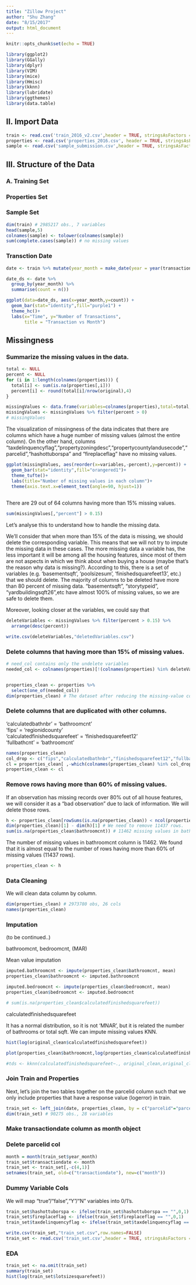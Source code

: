 ```yaml
---
title: "Zillow Project"
author: "Shu Zhang"
date: "8/15/2017"
output: html_document
---
```


```r
knitr::opts_chunk$set(echo = TRUE)
```


```r
library(ggplot2)
library(GGally)
library(dplyr)
library(VIM)
library(mice)
library(Hmisc)
library(kknn)
library(lubridate)
library(ggthemes)
library(data.table)
```



## II. Import Data


```r
train <- read.csv('train_2016_v2.csv',header = TRUE, stringsAsFactors = FALSE)
properties <- read.csv('properties_2016.csv', header = TRUE, stringsAsFactors = FALSE)
sample <- read.csv('sample_submission.csv',header = TRUE, stringsAsFactors = FALSE)
```

## III. Structure of the Data
### A. Training Set

### Properties Set

### Sample Set
```r
dim(train) # 2985217 obs., 7 variables
head(sample,5)
colnames(sample) <- tolower(colnames(sample))
sum(complete.cases(sample)) # no missing values
```
### Transction Date
```r

date <- train %>% mutate(year_month = make_date(year = year(transactiondate),month=month(transactiondate)))

date_ds <- date %>%
  group_by(year_month) %>%
  summarise(count = n())

ggplot(data=date_ds, aes(x=year_month,y=count)) +
  geom_bar(stat="identity",fill="purple1") +
  theme_hc()+
  labs(x="Time", y="Number of Transactions",
       title = "Transaction vs Month")

```

##  Missingness

### Summarize the missing values in the data.

```r
total <- NULL
percent <- NULL
for (i in 1:length(colnames(properties))) {
  total[i] <- sum(is.na(properties[,i]))
  percent[i] <- round(total[i]/nrow(original),4)
}

missingValues <- data.frame(variables=colnames(properties),total=total, percent=percent)
missingValues <- missingValues %>% filter(percent > 0)
# missingValues
```


The visualization of missingness of the data indicates that there are columns which have a huge number of missing values (almost the entire column). On the other hand, columns "taxdelinquencyflag","propertyzoningdesc","propertycountylandusecode","parcelid","hashottuborspa" and "fireplaceflag" have no missing values.


```r
ggplot(missingValues, aes(reorder(x=variables,-percent),y=percent)) +
  geom_bar(stat="identity",fill="orangered1")+
  theme_tufte()+
  labs(title="Number of missing values in each column")+
  theme(axis.text.x=element_text(angle=90, hjust=1))
  
```


There are 29 out of 64 columns having more than 15% missing values.
```r
sum(missingValues[,"percent"] > 0.15)


```
Let's analyse this to understand how to handle the missing data.


We'll consider that when more than 15% of the data is missing, we should delete the corresponding variable. This means that we will not try to impute the missing data in these cases. The more missing data a variable has, the less important it will be among all the housing features, since most of them are not aspects in which we think about when buying a house (maybe that's the reason why data is missing?). According to this, there is a set of variables (e.g. 'basementsqft', 'poolsizesum', 'finishedsquarefeet13', etc.) that we should delete. The majority of columns to be deleted have more than 80 percent of missing data. "basementsqft", "storytypeid", "yardbuildingsqft26",etc have almost 100% of missing values, so we are safe to delete them.


Moreover, looking closer at the variables, we could say that 

```r
deleteVariables <- missingValues %>% filter(percent > 0.15) %>%
  arrange(desc(percent))

```

```r
write.csv(deleteVariables,"deletedVariables.csv")
```

### Delete columns that having more than 15% of missing values.
```r
# need_col contains only the undelete variables
needed_col <- colnames(properties)[!(colnames(properties) %in% deleteVariables$variables)]


properties_clean <- properties %>%
  select(one_of(needed_col))
dim(properties_clean) # The dataset after reducing the missing-value columns has 29 variables.
```
### Delete columns that are duplicated with other columns.
'calculatedbathnbr' = 'bathroomcnt' <br />
'fips' = 'regionidcounty'<br />
'calculatedfinishedsquarefeet' = 'finishedsquarefeet12'<br />
'fullbathcnt' = 'bathroomcnt'

```r
names(properties_clean)
col_drop <- c("fips","calculatedbathnbr","finishedsquarefeet12","fullbathcnt")
cl = properties_clean[ ,-which(colnames(properties_clean) %in% col_drop)]
properties_clean <- cl

```


### Remove rows having more than 60% of missing values.
If an observation has missing records over 80% out of all house features, we will consider it as a "bad observation" due to lack of information. We will delete those rows.

```r
h <- properties_clean[rowSums(is.na(properties_clean)) < ncol(properties_clean)*0.6, ]
dim(properties_clean)[1] - dim(h)[1] # We need to remove 11437 rows.
sum(is.na(properties_clean$bathroomcnt)) # 11462 missing values in bathroomcnt

```
The number of missing values in bathroomcnt column is 11462. We found that it is almost equal to the number of rows having more than 60% of missing values (11437 rows).



```r
properties_clean <- h
```



### Data Cleaning
We will clean data column by column.
```r
dim(properties_clean) # 2973780 obs, 26 cols
names(properties_clean)
```
### Imputation 
(to be continued..)



bathroomcnt, bedroomcnt,  (MAR) 

Mean value imputation
```r
imputed.bathroomcnt <- impute(properties_clean$bathroomcnt, mean)
properties_clean$bathroomcnt <- imputed.bathroomcnt

imputed.bedroomcnt <- impute(properties_clean$bedroomcnt, mean)
properties_clean$bedroomcnt <- imputed.bedroomcnt

# sum(is.na(properties_clean$calculatedfinishedsquarefeet))
```
calculatedfinishedsquarefeet 

It has a normal distribution, so it is not 'MNAR', but it is related the number of bathrooms or total sqft. We can impute missing values KNN.
```r
hist(log(original_clean$calculatedfinishedsquarefeet))
```

```r
plot(properties_clean$bathroomcnt,log(properties_clean$calculatedfinishedsquarefeet))
```

```r
#tds <- kknn(calculatedfinishedsquarefeet~., original_clean,original_clean[,-"calculatedfinishedsquarefeet"],k=10,distance=2)
```


### Join Train and Properties
Next, let’s join the two tables together on the parcelid column such that we only include properties that have a response value (logerror) in train.
```r
train_set <- left_join(date, properties_clean, by = c("parcelid"="parcelid"))
dim(train_set) # 90275 obs., 28 variables
```
### Make transactiondate column as month object
### Delete parcelid col
```r
month = month(train_set$year_month)
train_set$transactiondate <- month
train_set <- train_set[,-c(4,1)]
setnames(train_set, old=c("transactiondate"), new=c("month"))
```
### Dummy Variable Cols
We will map "true"/"false","Y"/"N" variables into 0/1's.

```r
train_set$hashottuborspa <- ifelse(train_set$hashottuborspa == "",0,1)
train_set$fireplaceflag <- ifelse(train_set$fireplaceflag == "",0,1)
train_set$taxdelinquencyflag <- ifelse(train_set$taxdelinquencyflag == "",0,1)
```


```r
write.csv(train_set,"train_set.csv",row.names=FALSE)
train_set <- read.csv('train_set.csv',header = TRUE, stringsAsFactors = FALSE)
```




### EDA
```r
train_set <- na.omit(train_set)
summary(train_set)
hist(log(train_set$lotsizesquarefeet))
```



